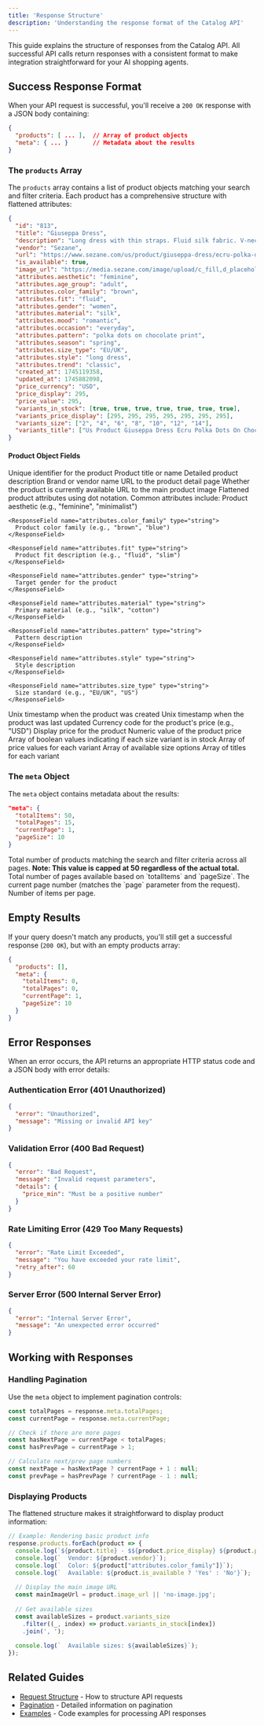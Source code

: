 ```yaml
---
title: 'Response Structure'
description: 'Understanding the response format of the Catalog API'
---
```

This guide explains the structure of responses from the Catalog API. All successful API calls return responses with a consistent format to make integration straightforward for your AI shopping agents.

## Success Response Format

When your API request is successful, you'll receive a `200 OK` response with a JSON body containing:

```json
{
  "products": [ ... ],  // Array of product objects
  "meta": { ... }       // Metadata about the results
}
```

### The `products` Array

The `products` array contains a list of product objects matching your search and filter criteria. Each product has a comprehensive structure with flattened attributes:

```json
{
  "id": "813",
  "title": "Giuseppa Dress",
  "description": "Long dress with thin straps. Fluid silk fabric. V-neckline at the front. Lined. Length from the shoulder: 119 cm / 46.8 in (size EU36/UK8). Made in China. Care instructions: Hand wash in cold water.",
  "vendor": "Sezane",
  "url": "https://www.sezane.com/us/product/giuseppa-dress/ecru-polka-dots-on-chocolate-print",
  "is_available": true,
  "image_url": "https://media.sezane.com/image/upload/c_fill,d_placeholder_dark.png,fl_progressive:semi,h_816,q_auto:best,w_582/cbwis0utxwljhi2nxbx4.jpg",
  "attributes.aesthetic": "feminine",
  "attributes.age_group": "adult",
  "attributes.color_family": "brown",
  "attributes.fit": "fluid",
  "attributes.gender": "women",
  "attributes.material": "silk",
  "attributes.mood": "romantic",
  "attributes.occasion": "everyday",
  "attributes.pattern": "polka dots on chocolate print",
  "attributes.season": "spring",
  "attributes.size_type": "EU/UK",
  "attributes.style": "long dress",
  "attributes.trend": "classic",
  "created_at": 1745119358,
  "updated_at": 1745882098,
  "price_currency": "USD",
  "price_display": 295,
  "price_value": 295,
  "variants_in_stock": [true, true, true, true, true, true, true],
  "variants_price_display": [295, 295, 295, 295, 295, 295, 295],
  "variants_size": ["2", "4", "6", "8", "10", "12", "14"],
  "variants_title": ["Us Product Giuseppa Dress Ecru Polka Dots On Chocolate Print"]
}
```

#### Product Object Fields

<ResponseField name="id" type="string">
  Unique identifier for the product
</ResponseField>

<ResponseField name="title" type="string">
  Product title or name
</ResponseField>

<ResponseField name="description" type="string">
  Detailed product description
</ResponseField>

<ResponseField name="vendor" type="string">
  Brand or vendor name
</ResponseField>

<ResponseField name="url" type="string">
  URL to the product detail page
</ResponseField>

<ResponseField name="is_available" type="boolean">
  Whether the product is currently available
</ResponseField>

<ResponseField name="image_url" type="string">
  URL to the main product image
</ResponseField>

<ResponseField name="attributes.*" type="varies">
  Flattened product attributes using dot notation. Common attributes include:
  
  <Expandable title="Attribute Details">
    <ResponseField name="attributes.aesthetic" type="string">
      Product aesthetic (e.g., "feminine", "minimalist")
    </ResponseField>
    
    <ResponseField name="attributes.color_family" type="string">
      Product color family (e.g., "brown", "blue")
    </ResponseField>
    
    <ResponseField name="attributes.fit" type="string">
      Product fit description (e.g., "fluid", "slim")
    </ResponseField>
    
    <ResponseField name="attributes.gender" type="string">
      Target gender for the product
    </ResponseField>
    
    <ResponseField name="attributes.material" type="string">
      Primary material (e.g., "silk", "cotton")
    </ResponseField>
    
    <ResponseField name="attributes.pattern" type="string">
      Pattern description
    </ResponseField>
    
    <ResponseField name="attributes.style" type="string">
      Style description
    </ResponseField>
    
    <ResponseField name="attributes.size_type" type="string">
      Size standard (e.g., "EU/UK", "US")
    </ResponseField>
  </Expandable>
</ResponseField>

<ResponseField name="created_at" type="integer">
  Unix timestamp when the product was created
</ResponseField>

<ResponseField name="updated_at" type="integer">
  Unix timestamp when the product was last updated
</ResponseField>

<ResponseField name="price_currency" type="string">
  Currency code for the product's price (e.g., "USD")
</ResponseField>

<ResponseField name="price_display" type="number">
  Display price for the product
</ResponseField>

<ResponseField name="price_value" type="number">
  Numeric value of the product price
</ResponseField>

<ResponseField name="variants_in_stock" type="array">
  Array of boolean values indicating if each size variant is in stock
</ResponseField>

<ResponseField name="variants_price_display" type="array">
  Array of price values for each variant
</ResponseField>

<ResponseField name="variants_size" type="array">
  Array of available size options
</ResponseField>

<ResponseField name="variants_title" type="array">
  Array of titles for each variant
</ResponseField>

### The `meta` Object

The `meta` object contains metadata about the results:

```json
"meta": {
  "totalItems": 50,
  "totalPages": 15,
  "currentPage": 1,
  "pageSize": 10
}
```

<ResponseField name="totalItems" type="integer">
  Total number of products matching the search and filter criteria across all pages. <strong>Note: This value is capped at 50 regardless of the actual total.</strong>
</ResponseField>

<ResponseField name="totalPages" type="integer">
  Total number of pages available based on `totalItems` and `pageSize`.
</ResponseField>

<ResponseField name="currentPage" type="integer">
  The current page number (matches the `page` parameter from the request).
</ResponseField>

<ResponseField name="pageSize" type="integer">
  Number of items per page.
</ResponseField>

## Empty Results

If your query doesn't match any products, you'll still get a successful response (`200 OK`), but with an empty products array:

```json
{
  "products": [],
  "meta": {
    "totalItems": 0,
    "totalPages": 0,
    "currentPage": 1,
    "pageSize": 10
  }
}
```

## Error Responses

When an error occurs, the API returns an appropriate HTTP status code and a JSON body with error details:

### Authentication Error (401 Unauthorized)

```json
{
  "error": "Unauthorized",
  "message": "Missing or invalid API key"
}
```

### Validation Error (400 Bad Request)

```json
{
  "error": "Bad Request",
  "message": "Invalid request parameters",
  "details": {
    "price_min": "Must be a positive number"
  }
}
```

### Rate Limiting Error (429 Too Many Requests)

```json
{
  "error": "Rate Limit Exceeded",
  "message": "You have exceeded your rate limit",
  "retry_after": 60
}
```

### Server Error (500 Internal Server Error)

```json
{
  "error": "Internal Server Error",
  "message": "An unexpected error occurred"
}
```

## Working with Responses

### Handling Pagination

Use the `meta` object to implement pagination controls:

```javascript
const totalPages = response.meta.totalPages;
const currentPage = response.meta.currentPage;

// Check if there are more pages
const hasNextPage = currentPage < totalPages;
const hasPrevPage = currentPage > 1;

// Calculate next/prev page numbers
const nextPage = hasNextPage ? currentPage + 1 : null;
const prevPage = hasPrevPage ? currentPage - 1 : null;
```

### Displaying Products

The flattened structure makes it straightforward to display product information:

```javascript
// Example: Rendering basic product info
response.products.forEach(product => {
  console.log(`${product.title} - $${product.price_display} ${product.price_currency}`);
  console.log(`  Vendor: ${product.vendor}`);
  console.log(`  Color: ${product["attributes.color_family"]}`);
  console.log(`  Available: ${product.is_available ? 'Yes' : 'No'}`);
  
  // Display the main image URL
  const mainImageUrl = product.image_url || 'no-image.jpg';
  
  // Get available sizes
  const availableSizes = product.variants_size
    .filter((_, index) => product.variants_in_stock[index])
    .join(', ');
  
  console.log(`  Available sizes: ${availableSizes}`);
});
```

## Related Guides

- [Request Structure](/developer-guide/request-structure) - How to structure API requests
- [Pagination](/developer-guide/pagination) - Detailed information on pagination
- [Examples](/examples/javascript) - Code examples for processing API responses 